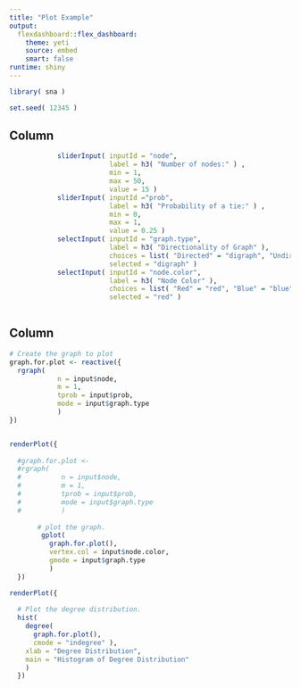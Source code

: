 ```yaml
---
title: "Plot Example"
output: 
  flexdashboard::flex_dashboard:
    theme: yeti
    source: embed
    smart: false
runtime: shiny
---
```


```r

library( sna )

set.seed( 12345 )

```



Column {.sidebar}
-----------------------------------------------------------------------

```r

            sliderInput( inputId = "node",
                         label = h3( "Number of nodes:" ) ,
                         min = 1,
                         max = 50,
                         value = 15 )
            sliderInput( inputId ="prob",
                         label = h3( "Probability of a tie:" ) ,
                         min = 0,
                         max = 1,
                         value = 0.25 )
            selectInput( inputId = "graph.type", 
                         label = h3( "Directionality of Graph" ), 
                         choices = list( "Directed" = "digraph", "Undirected" = "graph" ), 
                         selected = "digraph" )
            selectInput( inputId = "node.color", 
                         label = h3( "Node Color" ), 
                         choices = list( "Red" = "red", "Blue" = "blue", "Green" = "green" ), 
                         selected = "red" )
            


```


Column
-----------------------------------------------------------------------

```r

# Create the graph to plot
graph.for.plot <- reactive({
  rgraph( 
            n = input$node, 
            m = 1, 
            tprob = input$prob,
            mode = input$graph.type
            )
})  


renderPlot({
  
  #graph.for.plot <- 
  #rgraph( 
  #          n = input$node, 
  #          m = 1, 
  #          tprob = input$prob,
  #          mode = input$graph.type
  #          )
  
       # plot the graph.
        gplot( 
          graph.for.plot(),
          vertex.col = input$node.color, 
          gmode = input$graph.type 
          )
  })

```

```r

renderPlot({
  
  # Plot the degree distribution.
  hist( 
    degree( 
      graph.for.plot(),
      cmode = "indegree" ),
    xlab = "Degree Distribution",
    main = "Histogram of Degree Distribution"
    )
  })

```


<style>

.chart-shim { overflow: auto; }
 
table{
   border-spacing:1px;
   margin-top:30px;
   margin-bottom:30px;
   margin-left: auto;
   margin-right: auto;
   align:center} 

td{ padding: 6px 10px 6px 10px } 

th{ text-align: left; } 

</style>
